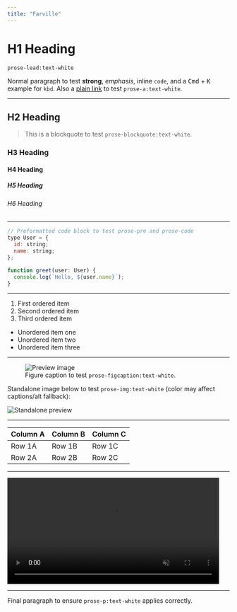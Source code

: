 ```yaml
---
title: "Farville"
---
```


# H1 Heading

<code>prose-lead:text-white</code>

Normal paragraph to test <strong>strong</strong>, <em>emphasis</em>, inline `code`, and a
<kbd>Cmd</kbd> + <kbd>K</kbd> example for <code>kbd</code>. Also a
[plain link](https://example.com) to test `prose-a:text-white`.

---

## H2 Heading

> This is a blockquote to test `prose-blockquote:text-white`.

### H3 Heading

#### H4 Heading

##### H5 Heading

###### H6 Heading

---

```javascript
// Preformatted code block to test prose-pre and prose-code
type User = {
  id: string;
  name: string;
};

function greet(user: User) {
  console.log(`Hello, ${user.name}`);
}
```

---

1. First ordered item
2. Second ordered item
3. Third ordered item

- Unordered item one
- Unordered item two
- Unordered item three

---

<figure>
  <img src="/projects/farville/preview.png" alt="Preview image" />
  <figcaption>Figure caption to test <code>prose-figcaption:text-white</code>.</figcaption>
  
</figure>

Standalone image below to test `prose-img:text-white` (color may affect captions/alt fallback):

<img src="/projects/farville/preview.png" alt="Standalone preview" />

---

<table>
  <thead>
    <tr>
      <th>Column A</th>
      <th>Column B</th>
      <th>Column C</th>
    </tr>
  </thead>
  <tbody>
    <tr>
      <td>Row 1A</td>
      <td>Row 1B</td>
      <td>Row 1C</td>
    </tr>
    <tr>
      <td>Row 2A</td>
      <td>Row 2B</td>
      <td>Row 2C</td>
    </tr>
  </tbody>
</table>

---

<video controls muted width="480" src="https://www.w3schools.com/html/mov_bbb.mp4">
  Your browser does not support the video tag.
</video>

---

Final paragraph to ensure `prose-p:text-white` applies correctly.